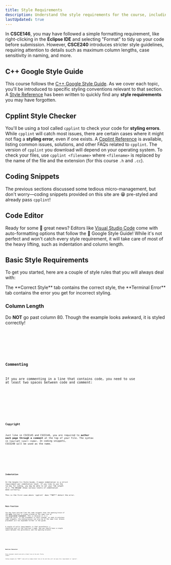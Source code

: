 ```yaml
---
title: Style Requirements
description: Understand the style requirements for the course, including following the Google C++ Style Guide and using cpplint to ensure your code meets the standards.
lastUpdated: true
---
```



In **CSCE146**, you may have followed a simple formatting requirement, like right-clicking in the **Eclipse IDE** 
and selecting "Format" to tidy up your code before submission. However, **CSCE240** introduces stricter style 
guidelines, requiring attention to details such as maximum column lengths, case sensitivity in naming, and more.

## C++ Google Style Guide

This course follows the <a href="https://google.github.io/styleguide/cppguide.html" target="_blank" rel="noopener noreferrer">C++ Google Style Guide</a>.
As we cover each topic, you'll be introduced to specific styling conventions relevant to that section. A [Style Reference](../references/google-style-reference) 
has been written to quickly find any **style requirements** you may have forgotten.

## Cpplint Style Checker

You'll be using a tool called `cpplint` to check your code for **styling errors**. While `cpplint` will catch most issues, 
there are certain cases where it might not flag a **styling error**, even if one exists. A [Cpplint Reference](../references/cpplint-reference) is available, 
listing common issues, solutions, and other FAQs related to `cpplint`. The version of `cpplint` you download will depend on 
your operating system. To check your files, use `cpplint <filename>` where `<filename>` is replaced by the name of the file and the 
extension (for this course `.h` and `.cc`).

## Coding Snippets

The previous sections discussed some tedious micro-management, but don't worry—coding snippets provided on this site are 😁 pre-styled and 
already pass `cpplint`!

## Code Editor

Ready for some 🫣 great news? Editors like <a href="https://code.visualstudio.com/" target="_blank" rel="noopener noreferrer">Visual Studio Code</a> 
come with auto-formatting options that follow the 🫡 Google Style Guide! While it's not perfect and won't catch every style requirement, it will 
take care of most of the heavy lifting, such as indentation and column length.

## Basic Style Requirements

To get you started, here are a couple of style rules that you will always deal with:

<Aside>The **Correct Style** tab contains the correct style, the **Terminal Error** tab contains the error you get for incorrect styling.</Aside>

### Column Length

Do **NOT** go past column 80. Though the example looks awkward, it is styled correctly!

<Tabs>
<TabItem label="Correct Style" icon="approve-check">
<Code code={code.columnLength} lang="cpp" title="driver.cc"/>
</TabItem>
<TabItem label="Terminal Error" icon="error">
<Code code={code.columnError} lang="bash"/>
</TabItem>
</Tabs>

### Commenting

If you are commenting in a line that contains code, you need to use at least two spaces between 
code and comment:

<Tabs>
<TabItem label="Correct Style" icon="approve-check">
<Code code={code.comment} lang="cpp" title="driver.cc"/>
</TabItem>
<TabItem label="Terminal Error" icon="error">
<Code code={code.commentError} lang="bash"/>
</TabItem>
</Tabs>

### Copyright

Just like in CSCE145 and CSCE146, you are required to **author each page through a comment** at the top of your file. The syntax is `Copyright <year> <name>`. In coding snippets, CSCE240 
will be used as the name.

<Tabs>
<TabItem label="Correct Style" icon="approve-check">
<Code code={code.copyright} lang="cpp" title="driver.cc"/>
</TabItem>
<TabItem label="Terminal Error" icon="error">
<Code code={code.copyrightError} lang="bash"/>
</TabItem>
</Tabs>

### Indentation

In the Google C++ Style Guide, 2-space indentation is a strict requirement per indentation level. If you like to use the `Tab` key 
for coding, you may be able to set your Tab Length to 2. The **Driver** shows various levels of indentation done correctly.

<Aside type='danger'>This is the first case where `cpplint` does **NOT** detect the error.</Aside>

<Code code={code.indent} lang="cpp" title="driver.cc"/>

### Main Function

You may have noticed from the code snippets that the opening brace of the **main** function is always placed on the same line as the **associated statement**. 
This is because it is a required style. If the statement is short enough, as seen in previous code snippets, the ending braces can also be in the same line. 
Braces placement will be expanded further in the guide.

A couple of extra requirements is that parenthesis `()` should be next to the function's name, and you should have a single space between 
the parenthesis and the opening bracket.

<Tabs>
<TabItem label="Correct Style" icon="approve-check">
<Code code={code.braces} lang="cpp" title="driver.cc"/>
</TabItem>
<TabItem label="Terminal Error" icon="error">
<Code code={code.bracesErrors} lang="bash"/>
</TabItem>
</Tabs>

### Newline Character

Every document should end with a blank line at the end. Pretty simple.

<Aside type='danger'>Coding snippets do **NOT** come with an empty blank line at the end thus will not pass this requirement in `cpplint`.</Aside>

<Code code={code.newline} title='Terminal Error' lang="bash"/>




